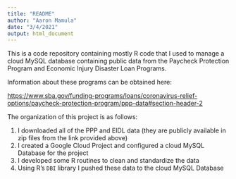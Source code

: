 ```yaml
---
title: "README"
author: "Aaron Mamula"
date: "3/4/2021"
output: html_document
---
```


This is a code repository containing mostly R code that I used to manage a cloud MySQL database containing public data from the Paycheck Protection Program and Economic Injury Disaster Loan Programs. 

Information about these programs can be obtained here:

[https://www.sba.gov/funding-programs/loans/coronavirus-relief-options/paycheck-protection-program/ppp-data#section-header-2](https://www.sba.gov/funding-programs/loans/coronavirus-relief-options/paycheck-protection-program/ppp-data#section-header-2)

The organization of this project is as follows:

1. I downloaded all of the PPP and EIDL data (they are publicly available in zip files from the link provided above)
2. I created a Google Cloud Project and configured a cloud MySQL Database for the project
2. I developed some R routines to clean and standardize the data
3. Using R's ```DBI``` library I pushed these data to the cloud MySQL Database

